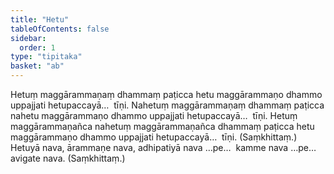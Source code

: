 ```yaml
---
title: "Hetu"
tableOfContents: false
sidebar:
  order: 1
type: "tipitaka"
basket: "ab"
---
```



<DynamicBreadcrumb />

<Division number="453">

<Paragraph number="991">
Hetuṃ maggārammaṇaṃ dhammaṃ paṭicca hetu maggārammaṇo dhammo uppajjati hetupaccayā…  tīṇi.
</Paragraph>

<Paragraph number="992">
Nahetuṃ maggārammaṇaṃ dhammaṃ paṭicca nahetu maggārammaṇo dhammo uppajjati hetupaccayā…  tīṇi.
</Paragraph>

<Paragraph number="993">
Hetuṃ maggārammaṇañca nahetuṃ maggārammaṇañca dhammaṃ paṭicca hetu maggārammaṇo dhammo uppajjati hetupaccayā…  tīṇi. (Saṃkhittaṃ.)
</Paragraph>

</Division>
<Division number="454">

<Paragraph number="994">
Hetuyā nava, ārammaṇe nava, adhipatiyā nava …pe…  kamme nava …pe…  avigate nava. (Saṃkhittaṃ.)
</Paragraph>
</Division>